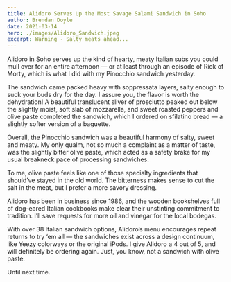 ```yaml
---
title: Alidoro Serves Up the Most Savage Salami Sandwich in Soho
author: Brendan Doyle
date: 2021-03-14
hero: ./images/Alidoro_Sandwich.jpeg
excerpt: Warning - Salty meats ahead...
---
```

Alidoro in Soho serves up the kind of hearty, meaty Italian subs you could mull over for an entire afternoon — or at least through an episode of Rick of Morty, which is what I did with my Pinocchio sandwich yesterday.

The sandwich came packed heavy with soppressata layers, salty enough to suck your buds dry for the day. I assure you, the flavor is worth the dehydration! A beautiful translucent sliver of prosciutto peaked out below the slightly moist, soft slab of mozzarella, and sweet roasted peppers and olive paste completed the sandwich, which I ordered on sfilatino bread — a slightly softer version of a baguette.

Overall, the Pinocchio sandwich was a beautiful harmony of salty, sweet and meaty. My only qualm, not so much a complaint as a matter of taste, was the slightly bitter olive paste, which acted as a safety brake for my usual breakneck pace of processing sandwiches.

To me, olive paste feels like one of those specialty ingredients that should’ve stayed in the old world. The bitterness makes sense to cut the salt in the meat, but I prefer a more savory dressing.

Alidoro has been in business since 1986, and the wooden bookshelves full of dog-eared Italian cookbooks make clear their unstinting commitment to tradition. I’ll save requests for more oil and vinegar for the local bodegas.

With over 38 Italian sandwich options, Alidoro’s menu encourages repeat returns to try ‘em all — the sandwiches exist across a design continuum, like Yeezy colorways or the original iPods. I give Alidoro a 4 out of 5, and will definitely be ordering again. Just, you know, not a sandwich with olive paste.

Until next time.